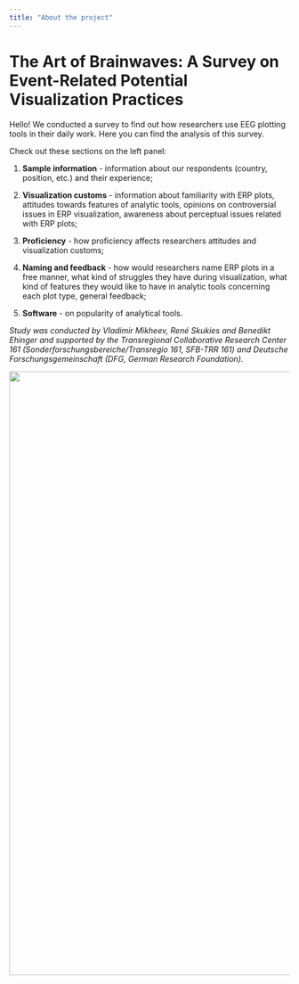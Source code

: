 ```yaml
---
title: "About the project"
---
```


# **The Art of Brainwaves: A Survey on Event-Related Potential Visualization Practices**

Hello! We conducted a survey to find out how researchers use EEG plotting tools in their daily work. Here you can find the analysis of this survey.

Check out these sections on the left panel:

1.  **Sample information** - information about our respondents (country, position, etc.) and their experience;

2.  **Visualization customs** - information about familiarity with ERP plots, attitudes towards features of analytic tools, opinions on controversial issues in ERP visualization, awareness about perceptual issues related with ERP plots;

3.  **Proficiency** - how proficiency affects researchers attitudes and visualization customs;

4.  **Naming and feedback** - how would researchers name ERP plots in a free manner, what kind of struggles they have during visualization, what kind of features they would like to have in analytic tools concerning each plot type, general feedback;

5.  **Software** - on popularity of analytical tools.

*Study was conducted by Vladimir Mikheev, René Skukies and Benedikt Ehinger and supported by the Transregional Collaborative Research Center 161 (Sonderforschungsbereiche/Transregio 161, SFB-TRR 161) and Deutsche Forschungsgemeinschaft (DFG, German Research Foundation).*

![](images/logos_combined.jpg){width="1084"}
